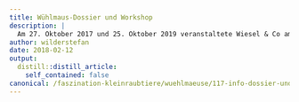 ```yaml
---
title: Wühlmaus-Dossier und Workshop
description: |
  Am 27. Oktober 2017 und 25. Oktober 2019 veranstaltete Wiesel & Co am Zimmerberg in Zusammenarbeit mit dem Wildtierbiologen und "Mauser" Matthias Wüst den Workshop "Wühlmäuse im Griff?". Das eigens für den Workshop zusammengestellte Info-Dossier "Wühlmäuse im Griff?" ist zum Download frei verfügbar. Darin wird das Thema umfassend beschrieben, beginnend bei der Beschreibung von Wühlmausarten und Schadbildern, über ökonomische und strategische Überlegungen bis hin zur Vorstellung der verschiedenen Präventions- und Bekämpfungsmassnahmen. Viel Erfolg bei der Umsetzung! Hans Brunner führte anlässlich des Workshops 2017 für den Verein FRUCTUS mit Matthias Wüst ein Interview, das interessante Hintergrundinformationen liefert. Es erschien im FRUCTUS Bulletin Nr. 127 unter der Rubrik "Aus der Praxis" eingebettet in lesenswerte Zeilen zu den "Wühlern", den Schadbildern und ihren natürlichen Gegenspielern. Download der entsprechenden Seiten des FRUCTUS-Bulletins.   Die Galerie zeigt einige Impressionen der beiden Workshop-Ausgaben:  {gallery}fotos/Wuehlmaus-Workshops_17-19{/gallery}  
author: wilderstefan
date: 2018-02-12
output:
  distill::distill_article:
    self_contained: false
canonical: /faszination-kleinraubtiere/wuehlmaeuse/117-info-dossier-und-workshop-2
---
```





<!--http://wieselundco.ch/faszination-kleinraubtiere/wuehlmaeuse/117-info-dossier-und-workshop-2-->
